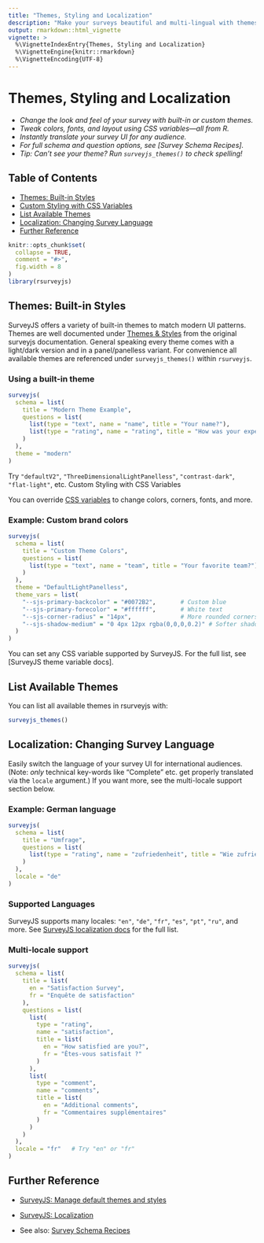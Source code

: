 ```yaml
---
title: "Themes, Styling and Localization"
description: "Make your surveys beautiful and multi-lingual with themes, CSS variables, and localization."
output: rmarkdown::html_vignette
vignette: >
  %\VignetteIndexEntry{Themes, Styling and Localization}
  %\VignetteEngine{knitr::rmarkdown}
  %\VignetteEncoding{UTF-8}
---
```


# Themes, Styling and Localization

- _Change the look and feel of your survey with built-in or custom themes._
- _Tweak colors, fonts, and layout using CSS variables—all from R._
- _Instantly translate your survey UI for any audience._
- _For full schema and question options, see [Survey Schema Recipes]._
- _Tip: Can’t see your theme? Run `surveyjs_themes()` to check spelling!_

## Table of Contents

- [Themes: Built-in Styles](#themes-built-in-styles)
- [Custom Styling with CSS Variables](#custom-styling-with-css-variables)
- [List Available Themes](#list-available-themes)
- [Localization: Changing Survey Language](#localization-changing-survey-language)
- [Further Reference](#further-reference)

```r
knitr::opts_chunk$set(
  collapse = TRUE,
  comment = "#>", 
  fig.width = 8
)
library(rsurveyjs)
```

## Themes: Built-in Styles

SurveyJS offers a variety of built-in themes to match modern UI patterns. Themes are well documented under [Themes & Styles](https://surveyjs.io/form-library/documentation/manage-default-themes-and-styles) from the original surveyjs documentation. General speaking every theme comes with a light/dark version and in a panel/panelless variant. For convenience all available themes are referenced under `surveyjs_themes()` within `rsurveyjs`.

### Using a built-in theme

```r
surveyjs(
  schema = list(
    title = "Modern Theme Example",
    questions = list(
      list(type = "text", name = "name", title = "Your name?"),
      list(type = "rating", name = "rating", title = "How was your experience?")
    )
  ),
  theme = "modern"
)
```

Try `"defaultV2"`, `"ThreeDimensionalLightPanelless"`, `"contrast-dark"`, `"flat-light"`, etc.
Custom Styling with CSS Variables

You can override [CSS variables](https://surveyjs.io/form-library/documentation/manage-default-themes-and-styles) to change colors, corners, fonts, and more.

### Example: Custom brand colors

```r
surveyjs(
  schema = list(
    title = "Custom Theme Colors",
    questions = list(
      list(type = "text", name = "team", title = "Your favorite team?")
    )
  ),
  theme = "DefaultLightPanelless",
  theme_vars = list(
    "--sjs-primary-backcolor" = "#0072B2",       # Custom blue
    "--sjs-primary-forecolor" = "#ffffff",       # White text
    "--sjs-corner-radius" = "14px",              # More rounded corners
    "--sjs-shadow-medium" = "0 4px 12px rgba(0,0,0,0.2)" # Softer shadow
  )
)
```

You can set any CSS variable supported by SurveyJS.
For the full list, see [SurveyJS theme variable docs].

## List Available Themes

You can list all available themes in rsurveyjs with:

```r
surveyjs_themes()
```

## Localization: Changing Survey Language

Easily switch the language of your survey UI for international audiences. (Note: _only_ technical key-words like "Complete" etc. get properly translated via the `locale` argument.) If you want more, see the multi-locale support section below.

### Example: German language

```r
surveyjs(
  schema = list(
    title = "Umfrage",
    questions = list(
      list(type = "rating", name = "zufriedenheit", title = "Wie zufrieden sind Sie?")
    )
  ),
  locale = "de"
)
```

### Supported Languages

SurveyJS supports many locales: `"en"`, `"de"`, `"fr"`, `"es"`, `"pt"`, `"ru"`, and more.
See [SurveyJS localization docs](https://surveyjs.io/form-library/documentation/localization#localization) for the full list.

### Multi-locale support

```r
surveyjs(
  schema = list(
    title = list(
      en = "Satisfaction Survey",
      fr = "Enquête de satisfaction"
    ),
    questions = list(
      list(
        type = "rating",
        name = "satisfaction",
        title = list(
          en = "How satisfied are you?",
          fr = "Êtes-vous satisfait ?"
        )
      ),
      list(
        type = "comment",
        name = "comments",
        title = list(
          en = "Additional comments",
          fr = "Commentaires supplémentaires"
        )
      )
    )
  ),
  locale = "fr"   # Try "en" or "fr"
)
```

## Further Reference

* [SurveyJS: Manage default themes and styles](https://surveyjs.io/form-library/documentation/manage-default-themes-and-styles)

* [SurveyJS: Localization](https://surveyjs.io/form-library/documentation/localization#localization)

* See also: [Survey Schema Recipes]()

